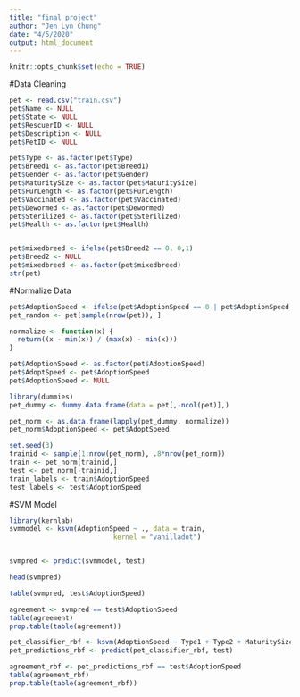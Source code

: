 ```yaml
---
title: "final project"
author: "Jen Lyn Chung"
date: "4/5/2020"
output: html_document
---
```


```r
knitr::opts_chunk$set(echo = TRUE)
```

#Data Cleaning
```r
pet <- read.csv("train.csv")
pet$Name <- NULL
pet$State <- NULL
pet$RescuerID <- NULL
pet$Description <- NULL
pet$PetID <- NULL

pet$Type <- as.factor(pet$Type)
pet$Breed1 <- as.factor(pet$Breed1)
pet$Gender <- as.factor(pet$Gender)
pet$MaturitySize <- as.factor(pet$MaturitySize)
pet$FurLength <- as.factor(pet$FurLength)
pet$Vaccinated <- as.factor(pet$Vaccinated)
pet$Dewormed <- as.factor(pet$Dewormed)
pet$Sterilized <- as.factor(pet$Sterilized)
pet$Health <- as.factor(pet$Health)


pet$mixedbreed <- ifelse(pet$Breed2 == 0, 0,1)
pet$Breed2 <- NULL
pet$mixedbreed <- as.factor(pet$mixedbreed)
str(pet)

```

#Normalize Data
```r

pet$AdoptionSpeed <- ifelse(pet$AdoptionSpeed == 0 | pet$AdoptionSpeed == 1 | pet$AdoptionSpeed == 2, 0,1 )
pet_random <- pet[sample(nrow(pet)), ]

normalize <- function(x) { 
  return((x - min(x)) / (max(x) - min(x)))
}

pet$AdoptionSpeed <- as.factor(pet$AdoptionSpeed)
pet$AdoptSpeed <- pet$AdoptionSpeed
pet$AdoptionSpeed <- NULL

library(dummies)
pet_dummy <- dummy.data.frame(data = pet[,-ncol(pet)],)

pet_norm <- as.data.frame(lapply(pet_dummy, normalize))
pet_norm$AdoptionSpeed <- pet$AdoptSpeed
```


```r
set.seed(3)
trainid <- sample(1:nrow(pet_norm), .8*nrow(pet_norm))
train <- pet_norm[trainid,]
test <- pet_norm[-trainid,]
train_labels <- train$AdoptionSpeed
test_labels <- test$AdoptionSpeed
```


#SVM Model
```r
library(kernlab)
svmmodel <- ksvm(AdoptionSpeed ~ ., data = train,
                          kernel = "vanilladot")


svmpred <- predict(svmmodel, test)

head(svmpred)

table(svmpred, test$AdoptionSpeed)

agreement <- svmpred == test$AdoptionSpeed
table(agreement)
prop.table(table(agreement))

```


```r
pet_classifier_rbf <- ksvm(AdoptionSpeed ~ Type1 + Type2 + MaturitySize1 + MaturitySize2 + MaturitySize3 + MaturitySize4 + FurLength1 + FurLength2 + FurLength3 + Vaccinated1 + Vaccinated2 + Vaccinated3 + Dewormed1 + Dewormed2 + Dewormed3 + Sterilized1 + Sterilized2 + Sterilized3 + Health1 + Health2 + Health3 + Quantity + PhotoAmt + mixedbreed0 + mixedbreed1, data = train, kernel = "rbfdot")
pet_predictions_rbf <- predict(pet_classifier_rbf, test)

agreement_rbf <- pet_predictions_rbf == test$AdoptionSpeed
table(agreement_rbf)
prop.table(table(agreement_rbf))
```


